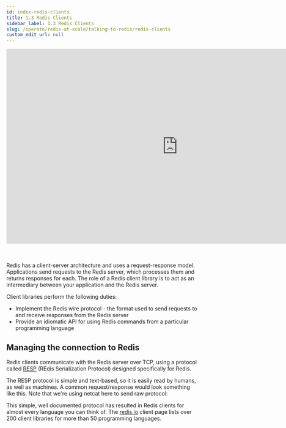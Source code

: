 ```yaml
---
id: index-redis-clients
title: 1.3 Redis Clients
sidebar_label: 1.3 Redis Clients
slug: /operate/redis-at-scale/talking-to-redis/redis-clients
custom_edit_url: null
---
```



<div align="center">
  <iframe
    width="896"
    height="509"
    src="https://www.youtube.com/embed/2LRXM6ELhFw"
    title="YouTube video player"
    frameborder="0"
    allow="accelerometer; autoplay; clipboard-write; encrypted-media; gyroscope; picture-in-picture"
    allowfullscreen></iframe>
</div>
<br />
<br />
<p>
  Redis has a client-server architecture and uses a request-response model.
  Applications send requests to the Redis server, which processes them and
  returns responses for each. The role of a Redis client library is to act as an
  intermediary between your application and the Redis server.
</p>

Client libraries perform the following duties:

- Implement the Redis wire protocol - the format used to send requests to and receive responses from the Redis server
- Provide an idiomatic API for using Redis commands from a particular programming language

## Managing the connection to Redis

Redis clients communicate with the Redis server over TCP, using a protocol called [RESP](https://redis.io/docs/reference/protocol-spec/) (REdis Serialization Protocol) designed specifically for Redis.

The RESP protocol is simple and text-based, so it is easily read by humans, as well as machines. A common request/response would look something like this. Note that we're using netcat here to send raw protocol:

This simple, well documented protocol has resulted in Redis clients for almost every language you can think of. The [redis.io](https://redis.io/docs/clients/) client page lists over 200 client libraries for more than 50 programming languages.
